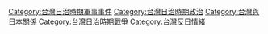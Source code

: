 [[Category:台灣日治時期軍事事件|Category:台灣日治時期軍事事件]]
[[Category:台灣日治時期政治|Category:台灣日治時期政治]]
[[Category:台灣與日本關係|Category:台灣與日本關係]]
[[Category:台灣日治時期戰爭|Category:台灣日治時期戰爭]]
[[Category:台灣反日情緒|Category:台灣反日情緒]]